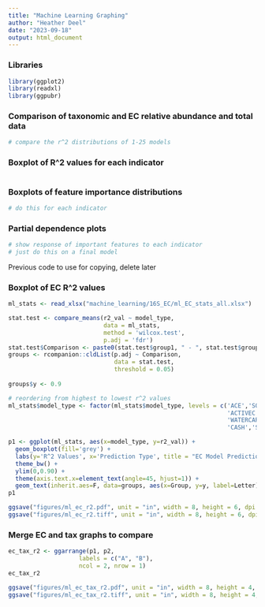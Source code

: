 ```yaml
---
title: "Machine Learning Graphing"
author: "Heather Deel"
date: "2023-09-18"
output: html_document
---
```


### Libraries
```r
library(ggplot2)
library(readxl)
library(ggpubr)
```

### Comparison of taxonomic and EC relative abundance and total data
```r
# compare the r^2 distributions of 1-25 models

```

### Boxplot of R^2 values for each indicator
```r

```

### Boxplots of feature importance distributions
```r
# do this for each indicator
```

### Partial dependence plots
```r
# show response of important features to each indicator
# just do this on a final model
```












########## Previous code to use for copying, delete later
### Boxplot of EC R^2 values
```r
ml_stats <- read_xlsx("machine_learning/16S_EC/ml_EC_stats_all.xlsx")

stat.test <- compare_means(r2_val ~ model_type,
                           data = ml_stats,
                           method = 'wilcox.test',
                           p.adj = 'fdr')
stat.test$Comparison <- paste0(stat.test$group1, " - ", stat.test$group2)
groups <- rcompanion::cldList(p.adj ~ Comparison,
                              data = stat.test,
                              threshold = 0.05)
  
groups$y <- 0.9

# reordering from highest to lowest r^2 values
ml_stats$model_type <- factor(ml_stats$model_type, levels = c('ACE','SOM','SHMI',
                                                              'ACTIVEC','RESP','DIST',
                                                              'WATERCAP','ROOT','AGGSTAB',
                                                              'CASH','SEMWISE','RICH'))

p1 <- ggplot(ml_stats, aes(x=model_type, y=r2_val)) + 
  geom_boxplot(fill='grey') + 
  labs(y='R^2 Values', x='Prediction Type', title = "EC Model Prediction Accuracy") + 
  theme_bw() + 
  ylim(0,0.90) +
  theme(axis.text.x=element_text(angle=45, hjust=1)) +
  geom_text(inherit.aes=F, data=groups, aes(x=Group, y=y, label=Letter)) # add significances
p1

ggsave("figures/ml_ec_r2.pdf", unit = "in", width = 8, height = 6, dpi = 300, device = "pdf")
ggsave("figures/ml_ec_r2.tiff", unit = "in", width = 8, height = 6, dpi = 300, device = "tiff")
```

### Merge EC and tax graphs to compare
```r
ec_tax_r2 <- ggarrange(p1, p2,
                    labels = c("A", "B"),
                    ncol = 2, nrow = 1)
ec_tax_r2

ggsave("figures/ml_ec_tax_r2.pdf", unit = "in", width = 8, height = 4, dpi = 300, device = "pdf")
ggsave("figures/ml_ec_tax_r2.tiff", unit = "in", width = 8, height = 4, dpi = 300, device = "tiff")
```

